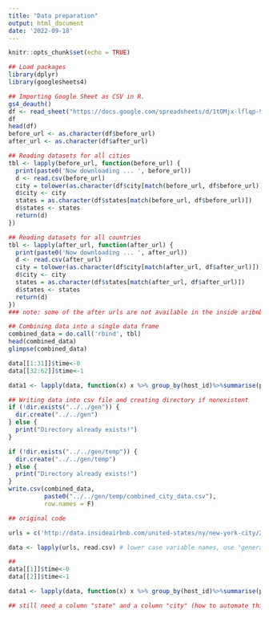 ```yaml
---
title: "Data preparation"
output: html_document
date: '2022-09-18'
---
```


```r
knitr::opts_chunk$set(echo = TRUE)
```

```r
## Load packages
library(dplyr)
library(googlesheets4)

## Importing Google Sheet as CSV in R. 
gs4_deauth()
df <- read_sheet("https://docs.google.com/spreadsheets/d/1tOMjx-lflqp-9XC1iGc9tdBIfK-nrOdlsLnFGgLFdVA/edit#gid=0")
df 
head(df)
before_url <- as.character(df$before_url)
after_url <- as.character(df$after_url)
```


```r
## Reading datasets for all cities 
tbl <- lapply(before_url, function(before_url) {
  print(paste0('Now downloading ... ', before_url))
  d <- read.csv(before_url)
  city = tolower(as.character(df$city[match(before_url, df$before_url)]))
  d$city <- city
  states = as.character(df$states[match(before_url, df$before_url)])
  d$states <- states
  return(d)
})

```
```r
## Reading datasets for all countries
tbl <- lapply(after_url, function(after_url) {
  print(paste0('Now downloading ... ', after_url))
  d <- read.csv(after_url)
  city = tolower(as.character(df$city[match(after_url, df$after_url)]))
  d$city <- city
  states = as.character(df$states[match(after_url, df$after_url)])
  d$states <- states
  return(d)
})
### note: some of the after urls are not available in the inside aribnb website now, so it cannot run because there are some NAs, is this code right?
```

```r
## Combining data into a single data frame
combined_data = do.call('rbind', tbl)
head(combined_data)
glimpse(combined_data)

data[[1:31]]$time<-0
data[[32:62]]$time<-1

data1 <- lapply(data, function(x) x %>% group_by(host_id)%>%summarise(price,time)) %>% bind_rows()

## Writing data into csv file and creating directory if nonexistent
if (!dir.exists("../../gen")) {
  dir.create("../../gen")
} else {
  print("Directory already exists!")
}

if (!dir.exists("../../gen/temp")) {
  dir.create("../../gen/temp")
} else {
  print("Directory already exists!")
}
write.csv(combined_data,
          paste0("../../gen/temp/combined_city_data.csv"),
          row.names = F)

```




```r
## original code

urls = c('http://data.insideairbnb.com/united-states/ny/new-york-city/2022-06-03/visualisations/listings.csv', 'http://data.insideairbnb.com/united-states/ny/new-york-city/2022-09-07/visualisations/listings.csv')

data <- lapply(urls, read.csv) # lower case variable names, use "general variable names" (e.g., df, data)
```

```r
##
data[[1]]$time<-0
data[[2]]$time<-1

data1 <- lapply(data, function(x) x %>% group_by(host_id)%>%summarise(price,time)) %>% bind_rows()

## still need a column "state" and a column "city" (how to automate this process?)
```


```r

```

